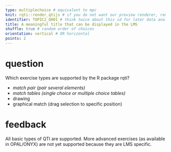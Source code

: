 ```yaml
---
type: multiplechoice # equivalent to mpc
knit: rqti::render_qtijs # if you do not want our preview renderer, remove this
identifier: TOPIC2_Q001 # think twice about this id for later data analysis!
title: A meaningful title that can be displayed in the LMS
shuffle: true # random order of choices
orientation: vertical # OR horizontal
points: 2
---
```


# question

Which exercise types are supported by the R package rqti?

- *match pair (pair several elements)*
- *match tables (single choice or multiple choice tables)*
- drawing
- graphical match (drag selection to specific position)

# feedback

All basic types of QTI are supported. More advanced exercises (as available in OPAL/ONYX) are not yet supported because they are LMS specific.

